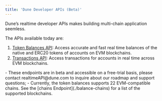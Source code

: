 ```yaml
---
title: 'Dune Developer APIs (Beta)'
---
```


Dune’s realtime developer APIs makes building multi-chain application seemless. 

The APIs available today are:

1. [Token Balances API](./balance): Access accurate and fast real time balances of the native and ERC20 tokens of accounts on EVM blockchains.
2. [Transactions API](./transactions): Access transactions for accounts in real time across EVM blockchains.

<Note> 
- These endpoints are in beta and accessible on a free-trial basis, please contact realtimeAPI@dune.com to inquire about our roadmap and support questions;
</Note>
<Tip>
    - Currently, the token balances supports 22 EVM-compatible chains. See the [chains Endpoint](./balance-chains) for a list of the supported blockchains.
</Tip>
